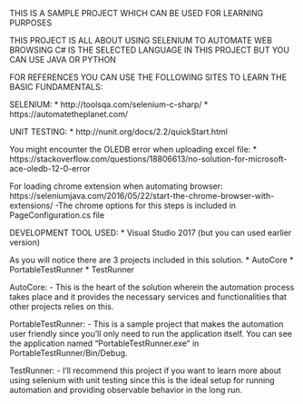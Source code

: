 THIS IS A SAMPLE PROJECT WHICH CAN BE USED FOR LEARNING PURPOSES

THIS PROJECT IS ALL ABOUT USING SELENIUM TO AUTOMATE WEB BROWSING
C# IS THE SELECTED LANGUAGE IN THIS PROJECT BUT YOU CAN USE JAVA OR PYTHON

FOR REFERENCES YOU CAN USE THE FOLLOWING SITES TO LEARN THE BASIC FUNDAMENTALS:

SELENIUM:
* http://toolsqa.com/selenium-c-sharp/
* https://automatetheplanet.com/

UNIT TESTING:
* http://nunit.org/docs/2.2/quickStart.html

You might encounter the OLEDB error when uploading excel file:
* https://stackoverflow.com/questions/18806613/no-solution-for-microsoft-ace-oledb-12-0-error

For loading chrome extension when automating browser:
https://seleniumjava.com/2016/05/22/start-the-chrome-browser-with-extensions/
-The chrome options for this steps is included in PageConfiguration.cs file

DEVELOPMENT TOOL USED:
* Visual Studio 2017 (but you can used earlier version)

As you will notice there are 3 projects included in this solution.
* AutoCore
* PortableTestRunner
* TestRunner

AutoCore:
- This is the heart of the solution wherein the automation process takes place and it provides
  the necessary services and functionalities that other projects relies on this.
  
PortableTestRunner:
- This is a sample project that makes the automation user friendly since you'll only need to 
  run the application itself. You can see the application named "PortableTestRunner.exe" in 
  PortableTestRunner/Bin/Debug.
  
TestRunner:
- I'll recommend this project if you want to learn more about using selenium with unit testing
  since this is the ideal setup for running automation and providing observable behavior in the
  long run.

